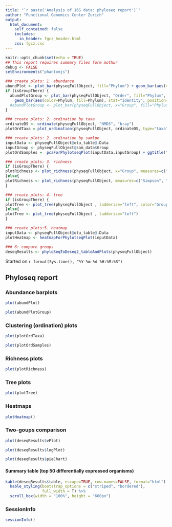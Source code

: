 ```yaml
---
title: "`r paste('Analysis of 16S data: phyloseq report')`"
author: "Functional Genomics Center Zurich"
output: 
  html_document:
    self_contained: false
    includes:
      in_header: fgcz_header.html
    css: fgcz.css
---
```


```r
knitr::opts_chunk$set(echo = TRUE)
## This report requires summary files form mothur
debug <- FALSE
setEnvironments("phantomjs")
```

```r
### create plots: 1. abundance
abundPlot <- plot_bar(physeqFullObject, fill="Phylum") + geom_bar(aes(color=Phylum, fill=Phylum), stat="identity", position="stack")
if (isGroupThere) {
  abundPlotGroup <- plot_bar(physeqFullObject, "Order", fill="Phylum", facet_grid=~Group) +
    geom_bar(aes(color=Phylum, fill=Phylum), stat="identity", position="stack")
  #abundPlotGroup <- plot_bar(physeqFullObject, x="Group", fill="Phylum") + #geom_bar(aes(color=Phylum, fill=Phylum), stat="identity", position="stack")
}
```

```r
### create plots: 2. ordination by taxa 
ordinateDS <- ordinate(physeqFullObject, "NMDS", "bray")
plotOrdTaxa = plot_ordination(physeqFullObject, ordinateDS, type="taxa", color="Phylum") + facet_wrap(~Phylum, 3) + ggtitle("Taxa ordination")
```

```r
### create plots: 2. ordination by samlpe
inputData <- physeqFullObject@otu_table@.Data
inputGroup <- physeqFullObject@sam_data$Group
plotOrdSamples =  pcaForPhylotseqPlot(inputData,inputGroup) + ggtitle("Sample ordination")
```

```r
### create plots: 3. richness 
if (isGroupThere) {
plotRichness <- plot_richness(physeqFullObject, x="Group", measures=c("Simpson", "Shannon"), color="Group")
}else{
plotRichness <- plot_richness(physeqFullObject, measures=c("Simpson", "Shannon"))
}
```

```r
### create plots: 4. tree
if (isGroupThere) {
plotTree <- plot_tree(physeqFullObject , ladderize="left", color="Group")
}else{
plotTree <- plot_tree(physeqFullObject , ladderize="left")
}
```

```r
### create plots:5. heatmap
inputData <- physeqFullObject@otu_table@.Data
plotHeatmap <- heatmapForPhylotseqPlot(inputData)
```


```r
### 6: compare groups
deseqResults <- phyloSeqToDeseq2_tableAndPlots(physeqFullObject)
```

Started on `r format(Sys.time(), "%Y-%m-%d %H:%M:%S")`

## Phyloseq report {.tabset}
### Abundance barplots
```r
plot(abundPlot)
```

```r
plot(abundPlotGroup)
```

### Clustering (ordination) plots
```r
plot(plotOrdTaxa)
```

```r
plot(plotOrdSamples)
```

### Richness plots
```r
plot(plotRichness)
```

### Tree plots
```r
plot(plotTree)
```

### Heatmaps
```r
plotHeatmap()
```

### Two-goups comparison
```r
plot(deseqResults$vPlot)
```

```r
plot(deseqResults$logPlot)
```

```r
plot(deseqResults$pieChart)
```

#### Summary table (top 50 differentially expressed organisms)
```r
kable(deseqResults$table, escape=TRUE, row.names=FALSE, format="html") %>%
  kable_styling(bootstrap_options = c("striped", "bordered"),
                full_width = T) %>%
  scroll_box(width = "100%", height = "600px")
```

### SessionInfo
```r
sessionInfo()
```
